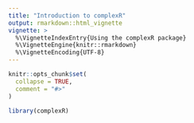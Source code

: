 ```yaml
---
title: "Introduction to complexR"
output: rmarkdown::html_vignette
vignette: >
  %\VignetteIndexEntry{Using the complexR package}
  %\VignetteEngine{knitr::rmarkdown}
  %\VignetteEncoding{UTF-8}
---
```


```r
knitr::opts_chunk$set(
  collapse = TRUE,
  comment = "#>"
)
```

```r
library(complexR)
```
